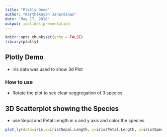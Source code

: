 ```yaml
---
title: "Plotly Demo"
author: "Karthikeyan Janardanan"
date: "May 17, 2018"
output: ioslides_presentation
---
```


```r
knitr::opts_chunk$set(echo = FALSE)
library(plotly)
```

## Plotly Demo
- iris data was used to show 3d Plot


### How to use
- Rotate the plot to see clear seggregation of 3 species.

## 3D Scatterplot showing the Species
- use Sepal and Petal Length in x and y axis and color the species. 
```r
plot_ly(data=iris,x=iris$Sepal.Length, y=iris$Petal.Length, z=iris$Species, mode="markers", type="scatter3d", color = iris$Species)
```




